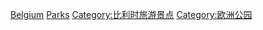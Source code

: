 [[Category:各国公园|Belgium]]
[[Category:比利时地理|Parks]]
[[Category:比利时旅游景点|Category:比利时旅游景点]]
[[Category:欧洲公园|Category:欧洲公园]]